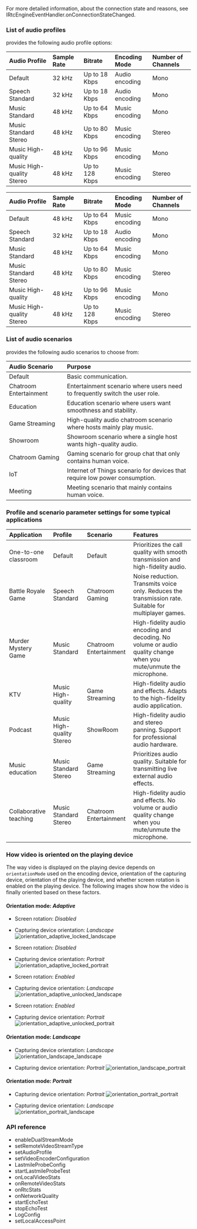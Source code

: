 <PlatformWrapper platform="android">

For more detailed information, about the connection state and reasons, see <Link to="{{Global.API_REF_ANDROID_ROOT}}/class_irtcengineeventhandler.html#callback_irtcengineeventhandler_onconnectionstatechanged">IRtcEngineEventHandler.onConnectionStateChanged</Link>.

### List of audio profiles

<Vpd k="SDK" /> provides the following audio profile options:

<ProductWrapper product="video-calling">

|Audio Profile |Sample Rate |Bitrate |Encoding Mode |Number of Channels|
|:---|:---|:---|:---|:---|
|Default |32 kHz|Up to 18 Kbps |Audio encoding |Mono|
|Speech Standard |32 kHz|Up to 18 Kbps |Audio encoding |Mono|
|Music Standard|48 kHz|Up to 64 Kbps |Music encoding |Mono|
|Music Standard Stereo |48 kHz|Up to 80 Kbps |Music encoding |Stereo|
|Music High-quality |48 kHz|Up to 96 Kbps |Music encoding|Mono|
|Music High-quality Stereo |48 kHz|Up to 128 Kbps |Music encoding |Stereo|

</ProductWrapper>

<ProductWrapper product="interactive-live-streaming">

|Audio Profile |Sample Rate |Bitrate |Encoding Mode |Number of Channels|
|:---|:---|:---|:---|:---|
|Default |48 kHz|Up to 64 Kbps |Music encoding |Mono|
|Speech Standard |32 kHz|Up to 18 Kbps |Audio encoding |Mono|
|Music Standard|48 kHz|Up to 64 Kbps |Music encoding |Mono|
|Music Standard Stereo |48 kHz|Up to 80 Kbps |Music encoding |Stereo|
|Music High-quality |48 kHz|Up to 96 Kbps |Music encoding|Mono|
|Music High-quality Stereo |48 kHz|Up to 128 Kbps |Music encoding |Stereo|

</ProductWrapper>

### List of audio scenarios

<Vg k="VSDK" /> provides the following audio scenarios to choose from:

|Audio Scenario |Purpose|
|:---|:---|
|Default | Basic communication.|
|Chatroom Entertainment |Entertainment scenario where users need to frequently switch the user role.|
|Education |Education scenario where users want smoothness and stability.|
|Game Streaming |High-quality audio chatroom scenario where hosts mainly play music.|
|Showroom |Showroom scenario where a single host wants high-quality audio.|
|Chatroom Gaming |Gaming scenario for group chat that only contains human voice.|
|IoT |Internet of Things scenario for devices that require low power consumption.|
|Meeting |Meeting scenario that mainly contains human voice.|

### Profile and scenario parameter settings for some typical applications

|Application |Profile |Scenario |Features|
|:---|:---|:---|:---|
|One-to-one classroom |Default |Default | Prioritizes the call quality with smooth transmission and high-fidelity audio.|
|Battle Royale Game	|Speech Standard |Chatroom Gaming |Noise reduction. Transmits voice only. Reduces the transmission rate. Suitable for multiplayer games.|
|Murder Mystery Game |Music Standard |Chatroom Entertainment |High-fidelity audio encoding and decoding. No volume or audio quality change when you mute/unmute the microphone.|
|KTV |Music High-quality |Game Streaming |High-fidelity audio and effects. Adapts to the high-fidelity audio application.|
|Podcast |Music High-quality Stereo |ShowRoom |High-fidelity audio and stereo panning. Support for professional audio hardware.|
|Music education |Music Standard Stereo |Game Streaming |Prioritizes audio quality. Suitable for transmitting live external audio effects.|
|Collaborative teaching	|Music Standard Stereo |Chatroom Entertainment |High-fidelity audio and effects. No volume or audio quality change when you mute/unmute the microphone.|

### How video is oriented on the playing device

The way video is displayed on the playing device depends on `orientationMode` used on the encoding device, orientation of the capturing device, orientation of the playing device, and whether screen rotation is enabled on the playing device. The following images show how the video is finally oriented based on these factors.

#### Orientation mode: _Adaptive_

* Screen rotation: _Disabled_
* Capturing device orientation: _Landscape_
    ![orientation_adaptive_locked_landscape](/images/video-sdk/orientation_adaptive_locked_landscape.png) 

* Screen rotation: _Disabled_
* Capturing device orientation: _Portrait_
    ![orientation_adaptive_locked_portrait](/images/video-sdk/orientation_adaptive_locked_portrait.png) 

* Screen rotation: _Enabled_
* Capturing device orientation: _Landscape_
    ![orientation_adaptive_unlocked_landscape](/images/video-sdk/orientation_adaptive_unlocked_landscape.png) 

* Screen rotation: _Enabled_
* Capturing device orientation: _Portrait_
    ![orientation_adaptive_unlocked_portrait](/images/video-sdk/orientation_adaptive_unlocked_portrait.png) 

#### Orientation mode: _Landscape_

* Capturing device orientation: _Landscape_
    ![orientation_landscape_landscape](/images/video-sdk/orientation_landscape_landscape.png) 

* Capturing device orientation: _Portrait_
    ![orientation_landscape_portrait](/images/video-sdk/orientation_landscape_portrait.png) 

#### Orientation mode: _Portrait_

* Capturing device orientation: _Portrait_
    ![orientation_portrait_portrait](/images/video-sdk/orientation_portrait_portrait.png) 

* Capturing device orientation: _Landscape_
    ![orientation_portrait_landscape](/images/video-sdk/orientation_portrait_landscape.png) 


### API reference

- <Link to="{{global.API_REF_ANDROID_ROOT}}/class_irtcengine.html#api_irtcengine_enabledualstreammode">enableDualStreamMode</Link>

- <Link to="{{global.API_REF_ANDROID_ROOT}}/class_irtcengine.html#api_irtcengine_setremotevideostreamtype">setRemoteVideoStreamType</Link>

- <Link to="{{global.API_REF_ANDROID_ROOT}}/class_irtcengine.html#api_irtcengine_setaudioprofile">setAudioProfile</Link>

- <Link to="{{global.API_REF_ANDROID_ROOT}}/class_irtcengine.html#api_irtcengine_setvideoencoderconfiguration">setVideoEncoderConfiguration</Link>

- <Link to="{{global.API_REF_ANDROID_ROOT}}/rtc_api_data_type.html#class_lastmileprobeconfig">LastmileProbeConfig</Link>

- <Link to="{{global.API_REF_ANDROID_ROOT}}/class_irtcengine.html#api_irtcengine_startlastmileprobetest">startLastmileProbeTest</Link>

- <Link to="{{global.API_REF_ANDROID_ROOT}}/class_irtcengineeventhandler.html#callback_irtcengineeventhandler_onlocalvideostats">onLocalVideoStats</Link>

- <Link to="{{global.API_REF_ANDROID_ROOT}}/class_irtcengineeventhandler.html#callback_irtcengineeventhandler_onremotevideostats">onRemoteVideoStats</Link>

- <Link to="{{global.API_REF_ANDROID_ROOT}}/class_irtcengineeventhandler.html#callback_irtcengineeventhandler_onrtcstats">onRtcStats</Link>

- <Link to="{{global.API_REF_ANDROID_ROOT}}/class_irtcengineeventhandler.html#callback_irtcengineeventhandler_onnetworkquality">onNetworkQuality</Link>

- <Link to="{{global.API_REF_ANDROID_ROOT}}/class_irtcengine.html#api_irtcengine_startechotest3">startEchoTest</Link>

- <Link to="{{global.API_REF_ANDROID_ROOT}}/class_irtcengine.html#api_irtcengine_stopechotest">stopEchoTest</Link>

- <Link to="{{global.API_REF_ANDROID_ROOT}}/rtc_api_data_type.html#class_logconfig">LogConfig</Link>

- <Link to="{{global.API_REF_ANDROID_ROOT}}/class_irtcengine.html#api_irtcengine_setlocalaccesspoint">setLocalAccessPoint</Link>

</PlatformWrapper>
